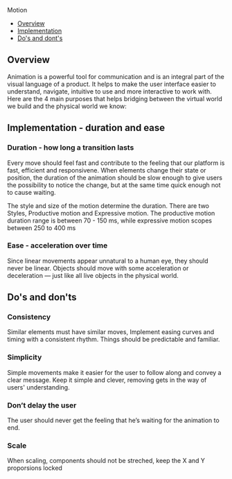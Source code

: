 
<Meta title="Foundations/Motion" />

<ComponentName withFoundationBackground>Motion</ComponentName>

- [Overview](#overview)
- [Implementation](#implementation---duration-and-ease)
- [Do's and dont's](do's-and-don'ts)

## Overview

Animation is a powerful tool for communication and is an integral part of the visual language of a product. It helps to make the user interface easier to understand, navigate, intuitive to use and more interactive to work with. Here are the 4 main purposes that helps bridging between the virtual world we build and the physical world we know:

<AnimationOverviews />

## Implementation - duration and ease

### Duration - how long a transition lasts

Every move should feel fast and contribute to the feeling that our platform is fast, efficient and responsivene.
When elements change their state or position, the duration of the animation should be slow enough to give users the possibility to notice the change, but at the same time quick enough not to cause waiting.

The style and size of the motion determine the duration. There are two Styles, Productive motion and Expressive motion. The productive motion duration range is between 70 - 150 ms, while expressive motion scopes between 250 to 400 ms

<DurationTokens />

### Ease - acceleration over time

Since linear movements appear unnatural to a human eye, they should never be linear. Objects should move with some acceleration or deceleration — just like all live objects in the physical world.

## Do's and don'ts

### Consistency

Similar elements must have similar moves, Implement easing curves and timing with a consistent rhythm.
Things should be predictable and familiar.

### Simplicity

Simple movements make it easier for the user to follow along and convey a clear message. Keep it simple and clever, removing gets in the way of users' understanding.

### Don’t delay the user

The user should never get the feeling that he’s waiting for the animation to end.

### Scale

When scaling, components should not be streched, keep the X and Y proporsions locked

